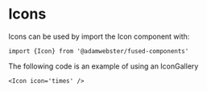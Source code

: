 
<Meta title="Fused Components Icons" />

# Icons
Icons can be used by import the Icon component with:

`import {Icon} from '@adamwebster/fused-components'`

The following code is an example of using an IconGallery

`<Icon icon='times' />`

<IconGallery>
  <IconItem name="times">
    <Icon icon='times' />
  </IconItem>
    <IconItem name="exclamation-circle">
    <Icon icon='exclamation-circle' />
  </IconItem>
      <IconItem name="question-circle">
    <Icon icon='question-circle' />
  </IconItem>
</IconGallery>

